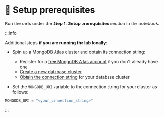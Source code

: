 # 👐 Setup prerequisites

Run the cells under the **Step 1: Setup prerequisites** section in the notebook.

:::info

Additional steps **if you are running the lab locally**:

* Spin up a MongoDB Atlas cluster and obtain its connection string:

    * Register for a [free MongoDB Atlas account](https://www.mongodb.com/cloud/atlas/register) if you don't already have one
    * [Create a new database cluster](https://www.mongodb.com/docs/guides/atlas/cluster)
    * [Obtain the connection string](https://www.mongodb.com/docs/guides/atlas/connection-string) for your database cluster

* Set the `MONGODB_URI` variable to the connection string for your cluster as follows:

```python
MONGODB_URI = "<your_connection_string>"
```
:::
